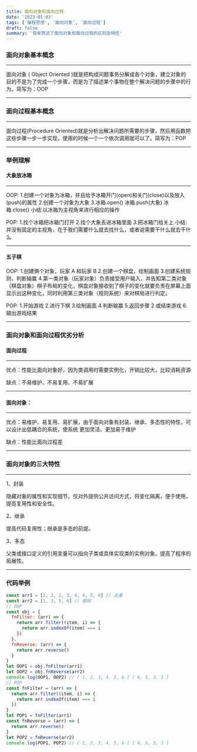 ```yaml
---
title: 面向对象和面向过程
date: '2023-01-03'
tags: ['编程思想', '面向对象', '面向过程']
draft: false
summary: '简单赘述了面向对象和面向过程的区别及特性'
---
```


### 面向对象基本概念

---

面向对象 ( Object Oriented )就是把构成问题事务分解成各个对象，建立对象的目的不是为了完成一个步骤，而是为了描述某个事物在整个解决问题的步骤中的行为。简写为：OOP

---

### 面向过程基本概念

---

面向过程(Procedure Oriented)就是分析出解决问题所需要的步骤，然后用函数把这些步骤一步一步实现，使用的时候一个一个依次调用就可以了。简写为：POP

---

### 举例理解

#### 大象放冰箱

---

OOP: 1.创建一个对象为冰箱，并且给予冰箱开门(open)和关门(close)以及放入(push)的属性 2.创建一个对象为大象 3.冰箱.open()
冰箱.push(大象)
冰箱.close()
小结:以冰箱为主视角来进行相应的操作

POP: 1.找个冰箱把冰箱门打开 2.找个大象丢进冰箱里面 3.把冰箱门给关上
小结:并没有固定的主视角，在于我们需要什么就去找什么，或者说需要干什么就去干什么

---

#### 五子棋

OOP: 1.创建俩个对象，玩家 A 和玩家 B 2.创建一个棋盘，绘制画面 3.创建系统规则，判断输赢 4.第一类对象（玩家对象）负责接受用户输入，并告知第二类对象（棋盘对象）棋子布局的变化，棋盘对象接收到了棋子的变化就要负责在屏幕上面显示出这种变化，同时利用第三类对象（规则系统）来对棋局进行判定。

POP: 1.开始游戏 2.进行下棋 3.绘制画面 4.判断输赢 5.返回步骤 2 或结束游戏 6.输出游戏结果

---

### 面向对象和面向过程优劣分析

#### 面向过程

---

优点：性能比面向对象好，因为类调用时需要实例化，开销比较大，比较消耗资源

缺点：不易维护、不易复用、不易扩展

---

#### 面向对象：

---

优点：易维护、易复用、易扩展，由于面向对象有封装、继承、多态性的特性，可以设计出低耦合的系统，使系统 更加灵活、更加易于维护

缺点：性能比面向过程差

---

### 面向对象的三大特性

---

1、封装

隐藏对象的属性和实现细节，仅对外提供公共访问方式，将变化隔离，便于使用，提高复用性和安全性。

2、继承

提高代码复用性；继承是多态的前提。

3、多态

父类或接口定义的引用变量可以指向子类或具体实现类的实例对象。提高了程序的拓展性。

---

### 代码举例

```js
const arr1 = [1, 2, 2, 3, 4, 4, 5, 6] // 去重
const arr2 = [1, 3, 5, 6] // 翻转
// OOP
const obj = {
  fnFilter: (arr) => {
    return arr.filter((item, i) => {
      return arr.indexOf(item) === i
    })
  },
  fnReverse: (arr) => {
    return arr.reverse()
  }
}
let OOP1 = obj.fnFilter(arr1)
let OOP2 = obj.fnReverse(arr2)
console.log(OOP1, OOP2) // [ 1, 2, 3, 4, 5, 6 ] [ 6, 5, 3, 1 ]
// POP
const fnFilter = (arr) => {
  return arr.filter((item, i) => {
    return arr.indexOf(item) === i
  })
}
let POP1 = fnFilter(arr1)
const fnReverse = (arr) => {
  return arr.reverse()
}
let POP2 = fnReverse(arr2)
console.log(POP1, POP2) // [ 1, 2, 3, 4, 5, 6 ] [ 6, 5, 3, 1 ]
```
